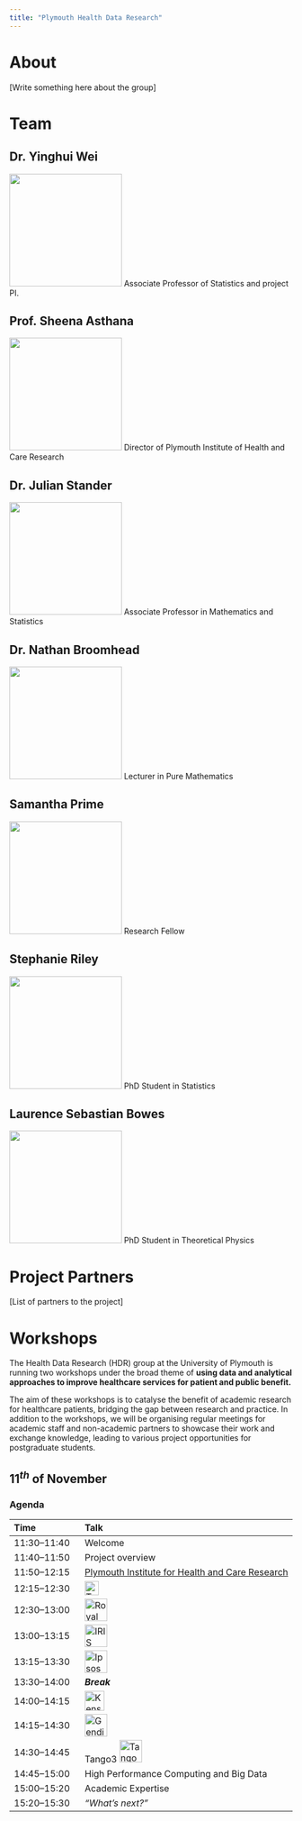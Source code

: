 ```yaml
---
title: "Plymouth Health Data Research"
---
```


# About

[Write something here about the group]

# Team

## Dr. Yinghui Wei
![](_assets/team/y_wei.jpg){height="200"}
Associate Professor of Statistics and project PI.

## Prof. Sheena Asthana
![](_assets/team/s_asthana.jpg){height="200"}
Director of Plymouth Institute of Health and Care Research


## Dr. Julian Stander
![](_assets/team/j_stander.jpg){height="200"}
Associate Professor in Mathematics and Statistics

## Dr. Nathan Broomhead
![](_assets/team/n_broomhead.jpg){height="200"}
Lecturer in Pure Mathematics

## Samantha Prime
![](_assets/team/s_prime.jpg){height="200"}
Research Fellow

## Stephanie Riley
![](_assets/team/s_riley.jpg){height="200"}
PhD Student in Statistics

## Laurence Sebastian Bowes
![](_assets/team/l_bowes.jpg){height="200"}
PhD Student in Theoretical Physics

# Project Partners

[List of partners to the project]

# Workshops

The Health Data Research (HDR) group at the University of Plymouth is running two workshops under the broad theme of __using data and analytical approaches to improve healthcare services for patient and public benefit.__

The aim of these workshops is to catalyse the benefit of academic research for healthcare patients, bridging the gap between research and practice. In addition to the workshops, we will be organising regular meetings for academic staff and non-academic partners to showcase their work and exchange knowledge, leading to various project opportunities for postgraduate students.


## $11^{th}$ of November

### Agenda

| Time | Talk |
|:-|:-----|
| 11:30–11:40 | Welcome |
| 11:40–11:50 | Project overview |
| 11:50–12:15 | [Plymouth Institute for Health and Care Research](https://www.plymouth.ac.uk/research/institutes/health) |
| 12:15–12:30 | [![TClarke](_assets/tclarke_logo.png){height="25"}](https://www.tclarke.co.uk/) |
| 12:30–13:00 | [![Royal Cornwall Hospitals NHS Trust](_assets/rcht_logo.png){height="40"}](https://www.royalcornwall.nhs.uk/)|
| 13:00–13:15 | [![IRIS Intelligence](_assets/iris_logo.png){height="40"}](https://www.irisintelligence.com/)  |
| 13:15–13:30 | [![Ipsos](_assets/ipsos_logo.svg){height="40"}](https://www.ipsos.com/en-uk) |
| 13:30–14:00 | **_Break_** |                                
| 14:00–14:15 | [![Kensa Health](_assets/kensahealth_logo.png){height="35"}](https://www.kensahealth.co.uk/) |                               
| 14:15–14:30 | [![Gendius](_assets/gendius_logo.svg){height="40"}](https://www.gendius.co.uk/) |
| 14:30–14:45 | Tango3 [![Tango 3](_assets/tango3_logo.webp){height="40"}](https://tango3.co.uk/digital-health) |
| 14:45–15:00 | High Performance Computing and Big Data |
| 15:00–15:20 | Academic Expertise |                        
| 15:20–15:30 | _"What’s next?"_ |                               
